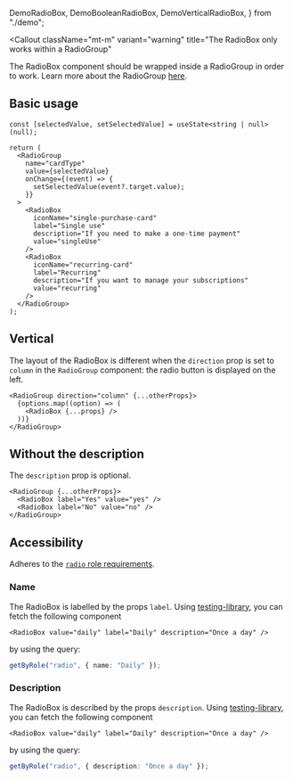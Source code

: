 
  DemoRadioBox,
  DemoBooleanRadioBox,
  DemoVerticalRadioBox,
} from "./demo";

<Callout
  className="mt-m"
  variant="warning"
  title="The RadioBox only works within a RadioGroup"
>
  The RadioBox component should be wrapped inside a RadioGroup in order to work.
  Learn more about the RadioGroup
  <a href="/docs/components/radio-group">here</a>.
</Callout>

## Basic usage

<Preview>
  <DemoRadioBox />
</Preview>

```tsx
const [selectedValue, setSelectedValue] = useState<string | null>(null);

return (
  <RadioGroup
    name="cardType"
    value={selectedValue}
    onChange={(event) => {
      setSelectedValue(event?.target.value);
    }}
  >
    <RadioBox
      iconName="single-purchase-card"
      label="Single use"
      description="If you need to make a one-time payment"
      value="singleUse"
    />
    <RadioBox
      iconName="recurring-card"
      label="Recurring"
      description="If you want to manage your subscriptions"
      value="recurring"
    />
  </RadioGroup>
);
```

## Vertical

The layout of the RadioBox is different when the `direction` prop is set to `column` in the `RadioGroup` component: the radio button is displayed on the left.

<Preview>
  <DemoVerticalRadioBox />
</Preview>

```tsx
<RadioGroup direction="column" {...otherProps}>
  {options.map((option) => (
    <RadioBox {...props} />
  ))}
</RadioGroup>
```

## Without the description

The `description` prop is optional.

<Preview>
  <DemoBooleanRadioBox />
</Preview>

```tsx
<RadioGroup {...otherProps}>
  <RadioBox label="Yes" value="yes" />
  <RadioBox label="No" value="no" />
</RadioGroup>
```

## Accessibility

Adheres to the [`radio` role requirements](https://www.w3.org/TR/wai-aria-1.2/#radio).

### Name

The RadioBox is labelled by the props `label`.
Using [testing-library](https://testing-library.com/), you can fetch the following component

```tsx
<RadioBox value="daily" label="Daily" description="Once a day" />
```

by using the query:

```ts
getByRole("radio", { name: "Daily" });
```

### Description

The RadioBox is described by the props `description`.
Using [testing-library](https://testing-library.com/), you can fetch the following component

```tsx
<RadioBox value="daily" label="Daily" description="Once a day" />
```

by using the query:

```ts
getByRole("radio", { description: "Once a day" });
```
